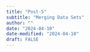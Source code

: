 ```yaml
---
title: "Post-5"
subtitle: "Merging Data Sets"
author: ""
date: "2024-04-10"
date-modified: "2024-04-10"
draft: FALSE
---
```


